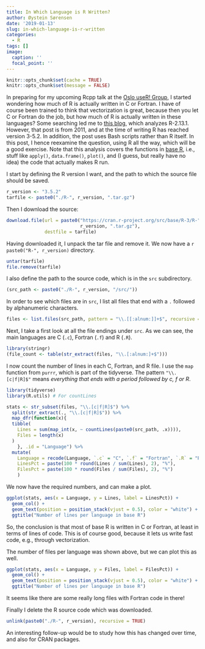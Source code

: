 ```yaml
---
title: In Which Language is R Written?
author: Øystein Sørensen
date: '2019-01-13'
slug: in-which-language-is-r-written
categories:
  - R
tags: []
image:
  caption: ''
  focal_point: ''
---
```


```r
knitr::opts_chunk$set(cache = TRUE)
knitr::opts_chunk$set(message = FALSE)
```



In preparing for my upcoming Rcpp talk at the [Oslo useR! Group](https://www.meetup.com/Oslo-useR-Group/events/256805098/), I started wondering how much of R is actually written in C or Fortran. I have of course been trained to think that vectorization is great, because then you let C or Fortran do the job, but how much of R is actually written in these languages? Some searching led me to [this blog](https://web.archive.org/web/20180612142342/http://librestats.com/2011/08/27/how-much-of-r-is-written-in-r/), which analyzes R-2.13.1. However, that post is from 2011, and at the time of writing R has reached version 3-5.2. In addition, the post uses Bash scripts rather than R itself. In this post, I hence reexamine the question, using R all the way, which will be a good exercise. Note that this analysis covers the functions in [base R](https://stat.ethz.ch/R-manual/R-devel/library/base/html/00Index.html), i.e., stuff like `apply()`, `data.frame()`, `plot()`, and (I guess, but really have no idea) the code that actually makes R run.

I start by defining the R version I want, and the path to which the source file should be saved.

```r
r_version <- "3.5.2"
tarfile <- paste0("./R-", r_version, ".tar.gz")
```

Then I download the source:

```r
download.file(url = paste0("https://cran.r-project.org/src/base/R-3/R-", 
                           r_version, ".tar.gz"),
              destfile = tarfile)
```

Having downloaded it, I unpack the tar file and remove it. We now have a `r paste0("R-", r_version)` directory.

```r
untar(tarfile)
file.remove(tarfile)
```

I also define the path to the source code, which is in the `src` subdirectory. 

```r
(src_path <- paste0("./R-", r_version, "/src/"))
```

In order to see which files are in `src`, I list all files that end with a `.` followed by alphanumeric characters.

```r
files <- list.files(src_path, pattern = "\\.[[:alnum:]]+$", recursive = TRUE)
```

Next, I take a first look at all the file endings under `src`. As we can see, the main languages are C (`.c`), Fortran (`.f`) and R (`.R`).

```r
library(stringr)
(file_count <- table(str_extract(files, "\\.[:alnum:]+$")))
```

I now count the number of lines in each C, Fortran, and R file. I use the `map` function from `purrr`, which is part of the tidyverse. The pattern `"\\.[c|f|R]$"` means *everything that ends with a period followed by c, f or R*.

```r
library(tidyverse)
library(R.utils) # For countLines

stats <- str_subset(files, "\\.[c|f|R]$") %>% 
  split(str_extract(., "\\.[c|f|R]$")) %>% 
  map_dfr(function(x){
  tibble(
    Lines = sum(map_int(x, ~ countLines(paste0(src_path, .x)))),
    Files = length(x)
  )
    }, .id = "Language") %>% 
  mutate(
    Language = recode(Language, `.c` = "C", `.f` = "Fortran", `.R` = "R"),
    LinesPct = paste(100 * round(Lines / sum(Lines), 2), "%"),
    FilesPct = paste(100 * round(Files / sum(Files), 2), "%")
    )

```

We now have the required numbers, and can make a plot.

```r
ggplot(stats, aes(x = Language, y = Lines, label = LinesPct)) +
  geom_col() +
  geom_text(position = position_stack(vjust = 0.5), color = "white") +
  ggtitle("Number of lines per language in base R")
```

So, the conclusion is that most of base R is written in C or Fortran, at least in terms of lines of code. This is of course good, because it lets us write fast code, e.g., through vectorization.

The number of files per language was shown above, but we can plot this as well.

```r
ggplot(stats, aes(x = Language, y = Files, label = FilesPct)) +
  geom_col() +
  geom_text(position = position_stack(vjust = 0.5), color = "white") +
  ggtitle("Number of lines per language in base R")
```

It seems like there are some really long files with Fortran code in there!

Finally I delete the R source code which was downloaded.

```r
unlink(paste0("./R-", r_version), recursive = TRUE)
```


An interesting follow-up would be to study how this has changed over time, and also for CRAN packages.
